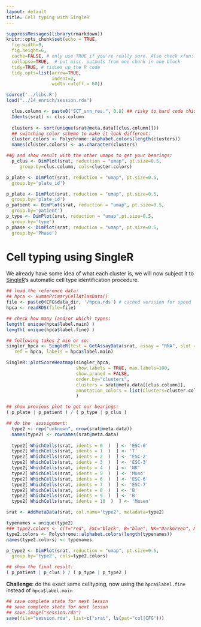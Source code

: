 ```yaml
---
layout: default
title: Cell typing with SingleR
---
```


<!-- stuff to make Rmarkdown do what we want:  -->
```r
suppressMessages(library(rmarkdown))
knitr::opts_chunk$set(echo = TRUE,
  fig.width=9,
  fig.height=6,
  cache=FALSE, # only use TRUE if you're really sure. Also check xfun::cache_rds
  collapse=TRUE,  # put misc. outputs from one chunk in one block
  tidy=TRUE, # tidies up the R code
  tidy.opts=list(arrow=TRUE, 
                 indent=2,
                 width.cutoff = 60))
```

<!-- load complete state from previous lesson -->
```r
source('../libs.R')
load("../14_enrich/session.rda")

```

<!--  make it look like we had the p_plate etc. by
redoing it here but not showing. Including in rda file is too big
-->

```r

  clus.column <- paste0("SCT_snn_res.", 0.8) ## risky to hard code this ..
  Idents(srat) <- clus.column
  
  clusters <- sort(unique(srat@meta.data[[clus.column]]))
  ## switching color scheme to make it look different:
  cluster.colors <- Polychrome::alphabet.colors(length(clusters))
  names(cluster.colors) <- as.character(clusters)

##@ and show result with the other umaps to get your bearings:
  p_clus <- DimPlot(srat, reduction = "umap", pt.size=0.5, 
     group.by=clus.column, cols=cluster.colors)

p_plate <- DimPlot(srat, reduction = "umap", pt.size=0.5,
  group.by='plate_id')

p_plate <- DimPlot(srat, reduction = "umap", pt.size=0.5,
  group.by='plate_id')
p_patient <- DimPlot(srat, reduction = "umap", pt.size=0.5,
  group.by='patient')
p_type <- DimPlot(srat, reduction = "umap",pt.size=0.5,
  group.by='type')
p_phase <- DimPlot(srat, reduction = "umap", pt.size=0.5,
  group.by='Phase')

```



# Cell typing using SingleR

We already have some idea of what each cluster is, we will now subject it
to [SingleR](https://doi.org/10.1038/s41590-018-0276-y)'s automatic cell
type identification procedure.

```r

## load the reference data:
## hpca <- HumanPrimaryCellAtlasData()
file <- paste0(CFG$data_dir, '/hpca.rds') # cached verssion for speed
hpca <- readRDS(file=file)

## check how many (and/or which) types:
length( unique(hpca$label.main) )
length( unique(hpca$label.fine) )

## following takes 2 min or so:
singler_hpca <- SingleR(test = GetAssayData(srat, assay = "RNA", slot = "data"),
   ref = hpca, labels = hpca$label.main)

SingleR::plotScoreHeatmap(singler_hpca,
                          show.labels = TRUE, max.labels=100,
                          show.pruned = FALSE,
                          order.by="clusters",
                          clusters = srat@meta.data[[clus.column]], 
                          annotation_colors = list(Clusters=cluster.colors)
                          )

## show previous plot to get our bearings:
( p_plate | p_patient ) / ( p_type | p_clus )

## do the  asssignment:
  type2 <- rep("unknown", nrow(srat@meta.data))
  names(type2) <- rownames(srat@meta.data)
  
  type2[ WhichCells(srat, idents = 0  )  ] <- 'ESC-0'
  type2[ WhichCells(srat, idents = 1  )  ] <- 'T'
  type2[ WhichCells(srat, idents = 2  )  ] <- 'ESC-2'
  type2[ WhichCells(srat, idents = 3  )  ] <- 'ESC-3'
  type2[ WhichCells(srat, idents = 4  )  ] <- 'NK'
  type2[ WhichCells(srat, idents = 5  )  ] <- 'Mono'
  type2[ WhichCells(srat, idents = 6  )  ] <- 'ESC-6'
  type2[ WhichCells(srat, idents = 7  )  ] <- 'ESC-7'
  type2[ WhichCells(srat, idents = 8  )  ] <- 'B'
  type2[ WhichCells(srat, idents = 9  )  ] <- 'B'
  type2[ WhichCells(srat, idents = 10  )  ] <- 'Mesen'

srat <- AddMetaData(srat, col.name='type2', metadata=type2)

typenames = unique(type2)
### type2.colors <- c(T="red", ESC="black", B="blue", NK="DarkGreen", Mesen="brown", Mono="orange")
type2.colors <- Polychrome::alphabet.colors(length(typenames))
names(type2.colors) <- typenames

p_type2 <- DimPlot(srat, reduction = "umap", pt.size=0.5, 
  group.by='type2', cols=type2.colors)

## show the final result:
( p_patient | p_clus ) / ( p_type | p_type2 )

```

**Challenge**: do the exact same celltyping, now using the
`hpca$label.fine` instead of `hpca$label.main`

<!-- lastly, save the complete sesssion for the next time -->
```r
## save complete state for next lesson
## save complete state for next lesson
## save.image("session.rda")
save(file="session.rda", list=c("srat", ls(pat="col|CFG")))
```

